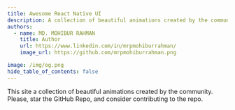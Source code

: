 ```yaml
---
title: Awesome React Native UI
description: A collection of beautiful animations created by the community
authors:
  - name: MD. MOHIBUR RAHMAN
    title: Author
    url: https://www.linkedin.com/in/mrpmohiburrahman/
    image_url: https://github.com/mrpmohiburrahman.png

image: /img/og.png
hide_table_of_contents: false
---
```


This site a collection of beautiful animations created by the community.
Please, star the GitHub Repo, and consider contributing to the repo.
